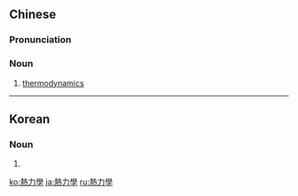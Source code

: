 {{also|热力学|熱力学}}
==Chinese==
{{zh-forms|s=热力学|type=21}}

===Pronunciation===
{{zh-pron
|m=rèlìxué
|c=jit6 lik6 hok6
|cat=n
}}

===Noun===
{{zh-noun}}

# [[thermodynamics]]

----

==Korean==
{{ko-hanjatab}}

===Noun===
{{ko-noun|hj|hangeul=열역학}}

# {{hanja form of|열역학|[[thermodynamics]]}}

[[ko:熱力學]]
[[ja:熱力學]]
[[ru:熱力學]]